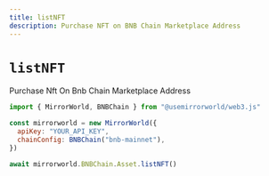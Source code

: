 ```yaml
---
title: listNFT
description: Purchase NFT on BNB Chain Marketplace Address
---
```


# `listNFT`

Purchase Nft On Bnb Chain Marketplace Address

```js
import { MirrorWorld, BNBChain } from "@usemirrorworld/web3.js"

const mirrorworld = new MirrorWorld({
  apiKey: "YOUR_API_KEY",
  chainConfig: BNBChain("bnb-mainnet"),
})

await mirrorworld.BNBChain.Asset.listNFT()
```
